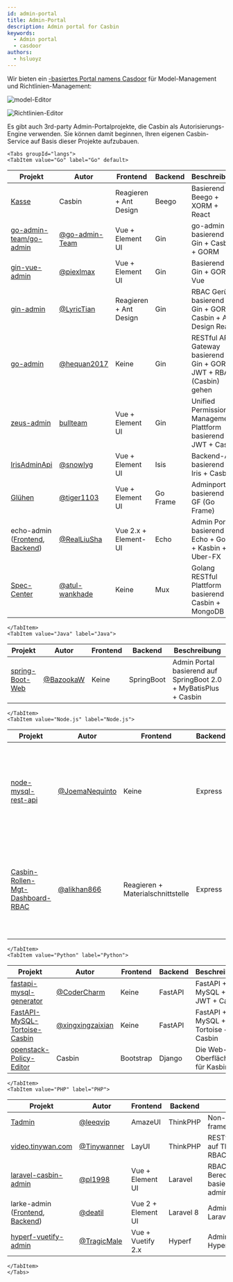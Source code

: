 ```yaml
---
id: admin-portal
title: Admin-Portal
description: Admin portal for Casbin
keywords:
  - Admin portal
  - casdoor
authors:
  - hsluoyz
---
```




Wir bieten ein [-basiertes Portal namens Casdoor](https://casdoor.org) für Model-Management und Richtlinien-Management:

![model-Editor](https://hsluoyz.github.io/casbin/ui_model_editor.png)

![Richtlinien-Editor](https://hsluoyz.github.io/casbin/ui_policy_editor.png)

Es gibt auch 3rd-party Admin-Portalprojekte, die Casbin als Autorisierungs-Engine verwenden. Sie können damit beginnen, Ihren eigenen Casbin-Service auf Basis dieser Projekte aufzubauen.

```mdx-code-block
<Tabs groupId="langs">
<TabItem value="Go" label="Go" default>
```

| Projekt                                                                                                                   | Autor                                              | Frontend               | Backend  | Beschreibung                                                             |
| ------------------------------------------------------------------------------------------------------------------------- | -------------------------------------------------- | ---------------------- | -------- | ------------------------------------------------------------------------ |
| [Kasse](https://casdoor.org)                                                                                              | Casbin                                             | Reagieren + Ant Design | Beego    | Basierend auf Beego + XORM + React                                       |
| [go-admin-team/go-admin](https://github.com/go-admin-team/go-admin)                                                       | [@go-admin-Team](https://github.com/go-admi-team)  | Vue + Element UI       | Gin      | go-admin basierend auf Gin + Casbin + GORM                               |
| [gin-vue-admin](https://github.com/piexlmax/gin-vue-admin)                                                                | [@piexlmax](https://github.com/piexlmax)           | Vue + Element UI       | Gin      | Basierend auf Gin + GORM + Vue                                           |
| [gin-admin](https://github.com/LyricTian/gin-admin)                                                                       | [@LyricTian](https://github.com/LyricTian)         | Reagieren + Ant Design | Gin      | RBAC Gerüst basierend auf Gin + GORM + Casbin + Ant Design React         |
| [go-admin](https://github.com/hequan2017/go-admin)                                                                        | [@hequan2017](https://github.com/hequan2017)       | Keine                  | Gin      | RESTful API Gateway basierend auf Gin + GORM + JWT + RBAC (Casbin) gehen |
| [zeus-admin](https://github.com/bullteam/zeus-admin)                                                                      | [bullteam](https://github.com/bullteam)            | Vue + Element UI       | Gin      | Unified Permission Management Plattform basierend auf JWT + Casbin       |
| [IrisAdminApi](https://github.com/snowlyg/IrisAdminApi)                                                                   | [@snowlyg](https://github.com/snowlyg)             | Vue + Element UI       | Isis     | Backend-API basierend auf Iris + Casbin                                  |
| [Glühen](https://github.com/tiger1103/gfast)                                                                              | [@tiger1103](https://github.com/tiger1103)         | Vue + Element UI       | Go Frame | Adminportal basierend auf GF (Go Frame)                                  |
| echo-admin ([Frontend](https://github.com/RealLiuSha/echo-admin-ui), [Backend](https://github.com/RealLiuSha/echo-admin)) | [@RealLiuSha](https://github.com/RealLiuSha)       | Vue 2.x + Element-UI   | Echo     | Admin Portal basierend auf Echo + Gorm + Kasbin + Uber-FX                |
| [Spec-Center](https://github.com/atul-wankhade/Spec-Center)                                                               | [@atul-wankhade](https://github.com/atul-wankhade) | Keine                  | Mux      | Golang RESTful Plattform basierend auf Casbin + MongoDB                  |

```mdx-code-block
</TabItem>
<TabItem value="Java" label="Java">
```

| Projekt                                                        | Autor                                    | Frontend | Backend    | Beschreibung                                                     |
| -------------------------------------------------------------- | ---------------------------------------- | -------- | ---------- | ---------------------------------------------------------------- |
| [spring-Boot-Web](https://github.com/BazookaW/spring-boot-web) | [@BazookaW](https://github.com/BazookaW) | Keine    | SpringBoot | Admin Portal basierend auf SpringBoot 2.0 + MyBatisPlus + Casbin |

```mdx-code-block
</TabItem>
<TabItem value="Node.js" label="Node.js">
```

| Projekt                                                                                          | Autor                                              | Frontend                          | Backend | Beschreibung                                                                                                          |
| ------------------------------------------------------------------------------------------------ | -------------------------------------------------- | --------------------------------- | ------- | --------------------------------------------------------------------------------------------------------------------- |
| [node-mysql-rest-api](https://github.com/JoemaNequinto/node-mysql-rest-api)                      | [@JoemaNequinto](https://github.com/JoemaNequinto) | Keine                             | Express | Eine Boilerplatten-Anwendung zum Bau von RESTful APIs Microservice in Node.js mit Express, Sequelize, JWT und Casbin. |
| [Casbin-Rollen-Mgt-Dashboard-RBAC](https://github.com/alikhan866/Casbin-Role-Mgt-Dashboard-RBAC) | [@alikhan866](https://github.com/alikhan866)       | Reagieren + Materialschnittstelle | Express | Beginnende freundliche RBAC-Verwaltung mit Enforcer-Integration, um das Enforcer-Ergebnis unterwegs zu überprüfen     |

```mdx-code-block
</TabItem>
<TabItem value="Python" label="Python">
```

| Projekt                                                                                           | Autor                                                  | Frontend  | Backend | Beschreibung                        |
| ------------------------------------------------------------------------------------------------- | ------------------------------------------------------ | --------- | ------- | ----------------------------------- |
| [fastapi-mysql-generator](https://github.com/CoderCharm/fastapi-mysql-generator)                  | [@CoderCharm](https://github.com/CoderCharm)           | Keine     | FastAPI | FastAPI + MySQL + JWT + Casbin      |
| [FastAPI-MySQL-Tortoise-Casbin](https://github.com/xingxingzaixian/FastAPI-MySQL-Tortoise-Casbin) | [@xingxingzaixian](https://github.com/xingxingzaixian) | Keine     | FastAPI | FastAPI + MySQL + Tortoise + Casbin |
| [openstack-Policy-Editor](https://github.com/casbin/openstack-policy-editor)                      | Casbin                                                 | Bootstrap | Django  | Die Web-Oberfläche für Kasbin       |

```mdx-code-block
</TabItem>
<TabItem value="PHP" label="PHP">
```

| Projekt                                                                                                                    | Autor                                        | Frontend           | Backend   | Beschreibung                                                                    |
| -------------------------------------------------------------------------------------------------------------------------- | -------------------------------------------- | ------------------ | --------- | ------------------------------------------------------------------------------- |
| [Tadmin](https://github.com/leeqvip/tadmin)                                                                                | [@leeqvip](https://github.com/leeqvip)       | AmazeUI            | ThinkPHP  | Non-intrusive backend framework based on ThinkPHP                               |
| [video.tinywan.com](https://github.com/Tinywan/video.tinywan.com)                                                          | [@Tinywanner](https://github.com/Tinywan)    | LayUI              | ThinkPHP  | RESTful API Gateway basierend auf ThinkPHP5 + ORM + JWT + RBAC (Casbin)         |
| [laravel-casbin-admin](https://github.com/pl1998/laravel-casbin-admin)                                                     | [@pl1998](https://github.com/pl1998)         | Vue + Element UI   | Laravel   | RBAC Berechtigungsverwaltungssystem basierend auf vue-element-admin und Laravel |
| larke-admin ([Frontend](https://github.com/deatil/larke-admin-frontend), [Backend](https://github.com/deatil/larke-admin)) | [@deatil](https://github.com/deatil)         | Vue 2 + Element UI | Laravel 8 | Adminportal basierend auf Laravel 8, JWT und RBAC                               |
| [hyperf-vuetify-admin](https://github.com/TragicMale/hyperf-vuetify-admin)                                                 | [@TragicMale](https://github.com/TragicMale) | Vue + Vuetify 2.x  | Hyperf    | Admin Portal basierend auf Hyperf, Vuetify und Casbin                           |

```mdx-code-block
</TabItem>
</Tabs>
```
